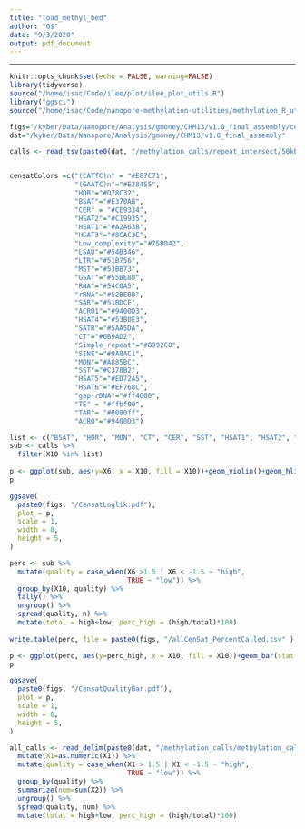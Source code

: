 ```yaml
---
title: "load_methyl_bed"
author: "G$"
date: "9/3/2020"
output: pdf_document
---
```


---
```r
knitr::opts_chunk$set(echo = FALSE, warning=FALSE)
library(tidyverse)
source("/home/isac/Code/ilee/plot/ilee_plot_utils.R")
library("ggsci")
source("/home/isac/Code/nanopore-methylation-utilities/methylation_R_utils.R")
```

```r
figs="/kyber/Data/Nanopore/Analysis/gmoney/CHM13/v1.0_final_assembly/censat/figures"
dat="/kyber/Data/Nanopore/Analysis/gmoney/CHM13/v1.0_final_assembly"

calls <- read_tsv(paste0(dat, "/methylation_calls/repeat_intersect/50kb_methylationCalls_censatIntersect.bed"), col_names = F)


censatColors =c("(CATTC)n" = "#E87C71",
                "(GAATC)n"="#E28455",
                "HOR"="#D78C32",
                "BSAT"="#E370AB",
                "CER" = "#CE9334",
                "HSAT2"="#C19935",
                "HSAT1"="#A2A638",
                "HSAT3"="#8CAC3E",
                "Low_complexity"="#75B042",
                "LSAU"="#54B346",
                "LTR"="#51B756",
                "MST"="#53BB73",
                "GSAT"="#55BE8D",
                "RNA"="#54C0A5",
                "rRNA"="#52BEBB",
                "SAR"="#51BDCE",
                "ACRO1"="#9400D3",
                "HSAT4"="#53B0E3",
                "SATR"="#5AA5DA",
                "CT"="#6B9AD2",
                "Simple_repeat"="#8992C8",
                "SINE"="#9A8AC1",
                "MON"="#A885BC",
                "SST"="#C378B2",
                "HSAT5"="#ED72A5",
                "HSAT6"="#EF768C", 
                "gap-rDNA"="#ff4000",
                "TE" = "#ffbf00", 
                "TAR"= "#0080ff",
                "ACRO"="#9400D3")

```


```r
list <- c("BSAT", "HOR", "MON", "CT", "CER", "SST", "HSAT1", "HSAT2", "HSAT3", "HSAT4", "HSAT6", "GSAT")
sub <- calls %>%
  filter(X10 %in% list)
  
p <- ggplot(sub, aes(y=X6, x = X10, fill = X10))+geom_violin()+geom_hline(yintercept = c(1.5,-1.5), linetype = "dashed")+ scale_fill_manual(values = censatColors, drop = FALSE)+ylim(-20,20)+geom_boxplot(width=.1, outlier.shape = NA)+theme_classic()
p

ggsave(
  paste0(figs, "/CensatLoglik.pdf"),
  plot = p,
  scale = 1,
  width = 8,
  height = 5,
)
```

```r
perc <- sub %>%
  mutate(quality = case_when(X6 >1.5 | X6 < -1.5 ~ "high", 
                             TRUE ~ "low")) %>%
  group_by(X10, quality) %>%
  tally() %>%
  ungroup() %>%
  spread(quality, n) %>%
  mutate(total = high+low, perc_high = (high/total)*100)
  
write.table(perc, file = paste0(figs, "/allCenSat_PercentCalled.tsv" ), quote=F, sep = "\t", row.names = F, col.names = T)

p <- ggplot(perc, aes(y=perc_high, x = X10, fill = X10))+geom_bar(stat = "identity")+ scale_fill_manual(values = censatColors, drop = FALSE)+theme_classic()+ylim(0,100)
p

ggsave(
  paste0(figs, "/CensatQualityBar.pdf"),
  plot = p,
  scale = 1,
  width = 8,
  height = 5,
)

```

```r
all_calls <- read_delim(paste0(dat, "/methylation_calls/methylation_calls_50kb_LogLikCounts.tsv"), col_names = F, delim=" ") %>%
  mutate(X1=as.numeric(X1)) %>%
  mutate(quality = case_when(X1 > 1.5 | X1 < -1.5 ~ "high", 
                             TRUE ~ "low")) %>%
  group_by(quality) %>%
  summarize(num=sum(X2)) %>%
  ungroup() %>%
  spread(quality, num) %>%
  mutate(total = high+low, perc_high = (high/total)*100)
```


